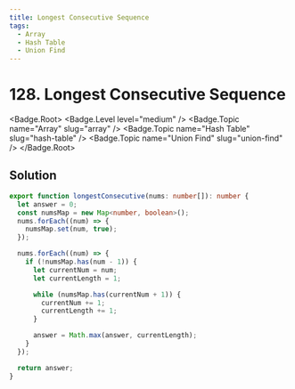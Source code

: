 ```yaml
---
title: Longest Consecutive Sequence
tags:
  - Array
  - Hash Table
  - Union Find
---
```


# 128. Longest Consecutive Sequence

<Badge.Root>
  <Badge.Level level="medium" />
  <Badge.Topic name="Array" slug="array" />
  <Badge.Topic name="Hash Table" slug="hash-table" />
  <Badge.Topic name="Union Find" slug="union-find" />
</Badge.Root>

## Solution

```typescript filename="solution.ts" copy
export function longestConsecutive(nums: number[]): number {
  let answer = 0;
  const numsMap = new Map<number, boolean>();
  nums.forEach((num) => {
    numsMap.set(num, true);
  });

  nums.forEach((num) => {
    if (!numsMap.has(num - 1)) {
      let currentNum = num;
      let currentLength = 1;

      while (numsMap.has(currentNum + 1)) {
        currentNum += 1;
        currentLength += 1;
      }

      answer = Math.max(answer, currentLength);
    }
  });

  return answer;
}
```

<ProblemLink
  codingSite="leetcode"
  href="https://leetcode.com/problems/longest-consecutive-sequence/"
  title="Longest Consecutive Sequence"
/>

